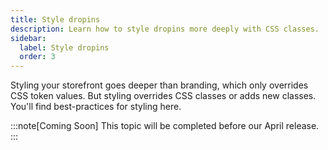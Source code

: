 ```yaml
---
title: Style dropins
description: Learn how to style dropins more deeply with CSS classes.
sidebar:
  label: Style dropins
  order: 3
---
```


Styling your storefront goes deeper than branding, which only overrides CSS token values. But styling overrides CSS classes or adds new classes. You'll find best-practices for styling here.

:::note[Coming Soon]
This topic will be completed before our April release.
:::
